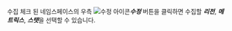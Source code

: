 수집 체크 된 네임스페이스의 우측 ![수정 아이콘](/img/ico-edit.svg)***수정*** 버튼을 클릭하면 수집할 ***리전***, ***메트릭스***, ***스탯***을 선택할 수 있습니다.